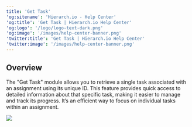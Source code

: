 ```yaml
---
title: 'Get Task'
'og:sitename': 'Hierarch.io - Help Center'
'og:title': 'Get Task | Hierarch.io Help Center'
'og:logo': '/logo/logo-text-dark.png'
'og:image': '/images/help-center-banner.png'
'twitter:title': 'Get Task | Hierarch.io Help Center'
'twitter:image': '/images/help-center-banner.png'
---
```


## Overview

The "Get Task" module allows you to retrieve a single task associated with an assignment using its unique ID. This feature provides quick access to detailed information about that specific task, making it easier to manage and track its progress. It’s an efficient way to focus on individual tasks within an assignment.

![](/images/workflows/get_task001.png)